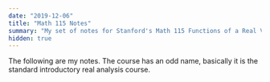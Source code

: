 ```yaml
---
date: "2019-12-06"
title: "Math 115 Notes"
summary: "My set of notes for Stanford's Math 115 Functions of a Real Variable."
hidden: true
---
```


The following are my notes. The course has an odd name, basically it is the
standard introductory real analysis course.

<EmbedPdf src="/files/math115/main.pdf" />
